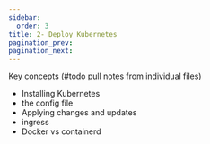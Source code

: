 ---
sidebar:
  order: 3
title: 2- Deploy Kubernetes
pagination_prev:
pagination_next:
---

Key concepts (#todo pull notes from individual files)

- Installing Kubernetes
- the config file
- Applying changes and updates
- ingress
- Docker vs containerd
